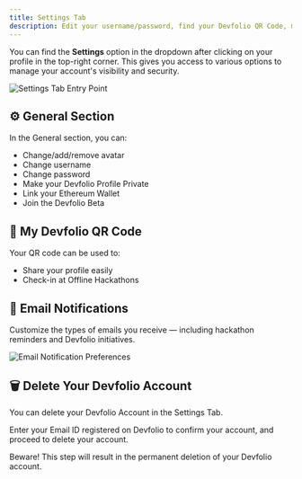 ```yaml
---
title: Settings Tab
description: Edit your username/password, find your Devfolio QR Code, make your profile private, delete your Devfolio Account 🔧
---
```


You can find the <strong>Settings</strong> option in the dropdown after clicking on your profile in the top-right corner. This gives you access to various options to manage your account's visibility and security.

<img src="/assets/image (3) (1) (1).png" alt="Settings Tab Entry Point" />

## ⚙️ General Section

In the General section, you can:

* Change/add/remove avatar
* Change username
* Change password
* Make your Devfolio Profile Private
* Link your Ethereum Wallet
* Join the Devfolio Beta


## 📱 My Devfolio QR Code

Your QR code can be used to:

- Share your profile easily
- Check-in at Offline Hackathons



## 📧 Email Notifications

Customize the types of emails you receive — including hackathon reminders and Devfolio initiatives.

<img src="/assets/image (1) (1) (1) (1) (1) (1) (1) (1).png" alt="Email Notification Preferences" />



## 🗑️ Delete Your Devfolio Account

You can delete your Devfolio Account in the Settings Tab.

Enter your Email ID registered on Devfolio to confirm your account, and proceed to delete your account.

<Callout type="warning">
Beware! This step will result in the permanent deletion of your Devfolio account.
</Callout>
